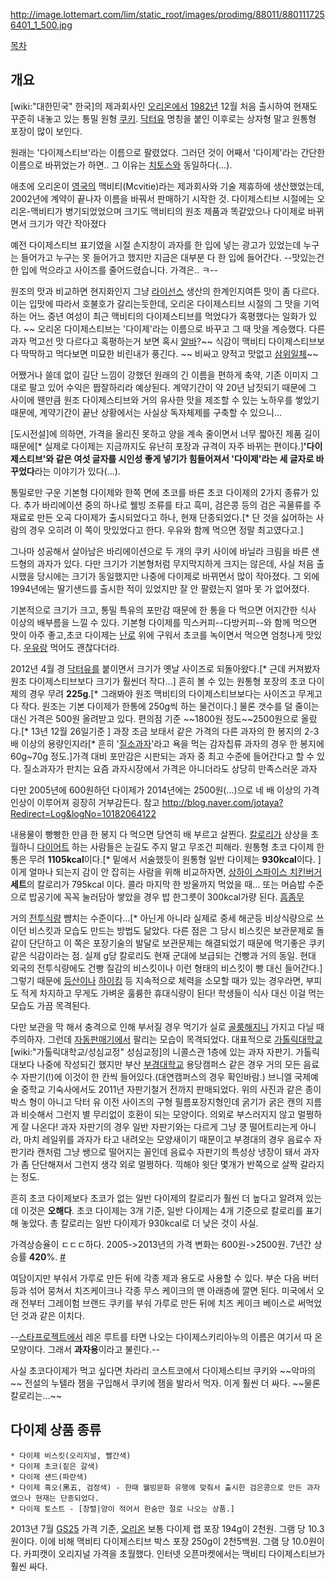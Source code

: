 http://image.lottemart.com/lim/static_root/images/prodimg/88011/8801117256401_1_500.jpg

[[목차]]
== 개요 ==

[wiki:"대한민국" 한국]의 제과회사인 [[오리온]]에서 [[1982년]] 12월 처음 출시하여 현재도 꾸준히 내놓고 있는 통밀 원형 [[쿠키]]. [[닥터유]] 명칭을 붙인 이후로는 상자형 말고 원통형 포장이 많이 보인다. 

원래는 '다이제스티브'라는 이름으로 팔렸었다. 그러던 것이 어째서 '다이제'라는 간단한 이름으로 바뀌었는가 하면.. 그 이유는 [[치토스]]와 동일하다(...).

애초에 오리온이 [[영국]]의 맥비티(Mcvitie)라는 제과회사와 기술 제휴하에 생산했었는데, 2002년에 계약이 끝나자 이름을 바꿔서 판매하기 시작한 것. 다이제스티브 시절에는 오리온-맥비티가 병기되었었으며 크기도 맥비티의 원조 제품과 똑같았으나 다이제로 바뀌면서 크기가 약간 작아졌다

예전 다이제스티브 표기였을 시절 손지창이 과자를 한 입에 넣는 광고가 있었는데 누구는 들어가고 누구는 못 들어가고 했지만 지금은 대부분 다 한 입에 들어간다. --맛있는건 한 입에 먹으라고 사이즈를 줄어드렸습니다. 가격은.. ㅋ--

원조의 맛과 비교하면 현지화인지 그냥 [[라이선스]] 생산의 한계인지여튼 맛이 좀 다르다. 이는 입맛에 따라서 호불호가 갈리는듯한데, 오리온 다이제스티브 시절의 그 맛을 기억하는 어느 중년 여성이 최근 맥비티의 다이제스티브를 먹었다가 혹평했다는 일화가 있다. ~~ 오리온 다이제스티브는 '다이제'라는 이름으로 바꾸고 그 때 맛을 계승했다. 다른과자 먹고선 맛 다르다고 혹평하는거 보면 혹시 [[알바]]?~~ 식감이 맥비티 다이제스티브보다 딱딱하고 먹다보면 미묘한 비린내가 풍긴다. ~~ 비싸고 양적고 맛없고 [[삼위일체]]~~

어쨌거나 쓸데 없이 길단 느낌이 강했던 원래의 긴 이름을 편하게 축약, 기존 이미지 그대로 팔고 있어 수익은 짭잘하리라 예상된다. 계약기간이 약 20년 남짓되기 때문에 그 사이에 웬만큼 원조 다이제스티브와 거의 유사한 맛을 제조할 수 있는 노하우를 쌓았기 때문에, 계약기간이 끝난 상황에서는 사실상 독자체제를 구축할 수 있으니...

[도시전설]에 의하면, 가격을 올리진 못하고 양을 계속 줄이면서 너무 짧아진 제품 길이 때문에[* 실제로 다이제는 지금까지도 유난히 포장과 규격이 자주 바뀌는 편이다.]''' '다이제스티브'와 같은 여섯 글자를 시인성 좋게 넣기가 힘들어져서 '다이제'라는 세 글자로 바꾸었다'''라는 이야기가 있다(...).

통밀로만 구운 기본형 다이제와 한쪽 면에 초코를 바른 초코 다이제의 2가지 종류가 있다. 추가 바리에이션 중의 하나로 웰빙 조류를 타고 흑미, 검은콩 등의 검은 곡물류를 주재료로 만든 오곡 다이제가 출시되었다고 하나, 현재 단종되었다.[* 단 것을 싫어하는 사람의 경우 오히려 이 쪽이 맛있었다고 한다. 우유와 함께 먹으면 정말 최고였다고.]

그나마 성공해서 살아남은 바리에이션으로 두 개의 쿠키 사이에 바닐라 크림을 바른 샌드형의 과자가 있다. 다만 크기가 기본형처럼 무지막지하게 크지는 않은데, 사실 처음 출시했을 당시에는 크기가 동일했지만 나중에 다이제로 바뀌면서 많이 작아졌다. 그 외에 1994년에는 딸기샌드를 출시한 적이 있었지만 잘 안 팔렸는지 얼마 못 가 없어졌다.

기본적으로 크기가 크고, 통밀 특유의 포만감 때문에 한 통을 다 먹으면 어지간한 식사 이상의 배부름을 느낄 수 있다. 기본형 다이제를 믹스커피--다방커피--와 함께 먹으면 맛이 아주 좋고,초코 다이제는 [[난로]] 위에 구워서 초코를 녹이면서 먹으면 엄청나게 맛있다. [[우유]]랑 먹어도 괜찮다더라.

2012년 4월 경 [[닥터유]]를 붙이면서 크기가 옛날 사이즈로 되돌아왔다.[* 근데 커져봤자 원조 다이제스티브보다 크기가 훨씬더 작다...] 흔히 볼 수 있는 원통형 포장의 초코 다이제의 경우 무려 '''225g'''.[* 그래봐야 원조 맥비티의 다이제스티브보다는 사이즈고 무게고 다 작다. 원조는 기본 다이제가 한통에 250g씩 하는 물건이다.] 물론 갯수를 덜 줄이는 대신 가격은 500원 올려받고 있다. 편의점 기준 ~~1800원 정도~~2500원으로 올랐다.[* 13년 12월 26일기준 ] 과장 조금 보태서 같은 가격의 다른 과자의 한 봉지의 2-3배 이상의 용량인지라[* 흔히 '[[질소과자]]'라고 욕을 먹는 감자칩류 과자의 경우 한 봉지에60g~70g 정도.]가격 대비 포만감은 시판되는 과자 중 최고 수준에 들어간다고 할 수 있다. 
질소과자가 판치는 요즘 과자시장에서 가격은 아니더라도 상당히 만족스러운 과자

다만 2005년에 600원하던 다이제가 2014년에는 2500원(...)으로 네 배 이상의 가격 인상이 이루어져 굉장히 거부감든다.
참고 http://blog.naver.com/jotaya?Redirect=Log&logNo=10182064122

내용물이 빵빵한 만큼 한 봉지 다 먹으면 당연히 배 부르고 살찐다. [[칼로리]]가 상상을 초월하니 [[다이어트]] 하는 사람들은 눈길도 주지 말고 무조건 피해라. 원통형 초코 다이제 한 통은 무려 '''1105kcal'''이다.[* 밑에서 서술했듯이 원통형 일반 다이제는 '''930kcal'''이다. ] 이게 얼마나 되는지 감이 안 잡히는 사람을 위해 비교하자면, [[상하이 스파이스 치킨버거]] '''세트'''의 칼로리가 795kcal 이다. 콜라 마지막 한 방울까지 먹었을 때... 또는 머슴밥 수준으로 밥공기에 꼭꼭 눌러담아 쌓았을 경우 밥 한그릇이 300kcal가량 된다. [[흠좀무]]

거의 [[전투식량]] 뺨치는 수준이다...[* 아닌게 아니라 실제로 중세 해군등 비상식량으로 쓰이던 비스킷과 모습도 만드는 방법도 닮았다. 다른 점은 그 당시 비스킷은 보관문제로 돌 같이 단단하고 이 쪽은 포장기술의 발달로 보관문제는 해결되었기 때문에 먹기좋은 쿠키 같은 식감이라는 점. 실제 g당 칼로리도 현재 군대에 보급되는 건빵과 거의 동일. 현대 외국의 전투식량에도 건빵 질감의 비스킷이나 이런 형태의 비스킷이 빵 대신 들어간다.] 그렇기 때문에 [[등산]]이나 [[하이킹]] 등 지속적으로 체력을 소모할 때가 있는 경우라면, 부피도 적게 차지하고 무게도 가벼운 훌륭한 휴대식량이 된다! 학생들이 식사 대신 이걸 먹는 모습도 가끔 목격된다. 

다만 보관을 막 해서 충격으로 인해 부서질 경우 먹기가 실로 [[골룸]]해지니 가지고 다닐 때 주의하자. 그런데 [[자동판매기]]에서 팔리는 모습이 목격되었다. 대표적으로 [[가톨릭대학교]] [wiki:"가톨릭대학교/성심교정" 성심교정]의 니콜스관 1층에 있는 과자 자판기. 가톨릭대보다 나중에 작성되긴 했지만 부산 [[부경대학교]] 용당캠퍼스 같은 경우 거의 모든 음료수 자판기(!)에 이것이 한 칸씩 들어있다.(대연캠퍼스의 경우 확인바람.) 브니엘 국제예술 중학교 기숙사에서도 2011년 자판기철거 전까지 판매되었다. 위의 사진과  같은 종이박스 형이 아니고  닥터 유 이전 사이즈의 구형 필름포장지형인데 굵기가 굵은 캔의 지름과 비슷해서 그런지 별 무리없이 호환이 되는 모양이다. 의외로 부스러지지 않고 멀쩡하게 잘 나온다! 과자 자판기의 경우 일반 자판기와는 다르게 그냥 쿵 떨어트리는게 아니라, 마치 레일위를 과자가 타고 내려오는 모양새이기 때문이고 부경대의 경우 음료수 자판기라 캔처럼 그냥 쌩으로 떨어지는 꼴인데 음료수 자판기의 특성상 냉장이 돼서 과자가 좀 단단해져서 그런지 생각 외로 멀쩡하다. 끽해야 윗단 몇개가 반쪽으로 살짝 갈라지는 정도.

흔히 초코 다이제보다 초코가 없는 일반 다이제의 칼로리가 훨씬 더 높다고 알려져 있는데 이것은 '''오해다'''. 초코 다이제는 3개 기준, 일반 다이제는 4개 기준으로 칼로리를 표기해 놓았다. 총 칼로리는 일반 다이제가 930kcal로 더 낮은 것이 사실.

가격상승율이 ㄷㄷㄷ하다. 2005->2013년의 가격 변화는 600원->2500원. 7년간 상승률 '''420'''%. [http://bbs2.ruliweb.daum.net/gaia/do/ruliweb/default/read?articleId=20851235&bbsId=G005&itemId=143&t__nil_ruliweb=best&nil_id=16 #]

여담이지만 부숴서 가루로 만든 뒤에 각종 제과 용도로 사용할 수 있다. 부순 다음 버터 등과 섞어 뭉쳐서 치즈케이크나 각종 무스 케이크의 맨 아래층에 깔면 된다. 미국에서 오래 전부터 그레이험 브랜드 쿠키를 부숴 가루로 만든 뒤에 치즈 케이크 베이스로 써먹었던 것과 같은 이치다.

--[[스타프로젝트]]에서 레온 루트를 타면 나오는 다이제스키리아누의 이름은 여기서 따 온 모양이다. 그래서 '''과자용'''이라고 불린다.--

사실 초코다이제가 먹고 싶다면 차라리 코스트코에서 다이제스티브 쿠키와 ~~악마의~~ 전설의 누텔라 잼을 구입해서 쿠키에 잼을 발라서 먹자. 이게 훨씬 더 싸다. ~~물론 칼로리는...~~
== 다이제 상품 종류 == 
 * 다이제 비스킷(오리지널, 빨간색) 
 * 다이제 초코(짙은 갈색) 
 * 다이제 샌드(파란색) 
 * 다이제 흑오(黑五, 검정색) - 한때 웰빙문화 유행에 맞춰서 출시한 검은콩으로 만든 과자였으나 현재는 단종되었다.
 * 다이제 토스트 - [창렬|양이 적어서 한숨만 절로 나오는 상품.]

2013년 7월 [[GS25]] 가격 기준, [[오리온]] 보통 다이제 랩 포장 194g이 2천원. 그램 당 10.3원이다. 이에 비해 맥비티 다이제스티브 박스 포장 250g이 2천5백원. 그램 당 10.0원이다. 카피캣이 오리지널 가격을 초월했다. 인터넷 오픈마켓에서는 맥비티 다이제스티브가 훨씬 싸다.
